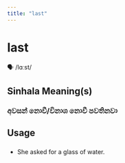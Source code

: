 ```yaml
---
title: "last"
---
```


# last

🗣️ /lɑːst/

## Sinhala Meaning(s)

### අවසන් නොවී/විනාශ නොවී පවතිනවා

## Usage

### 

- She asked for a glass of water.

